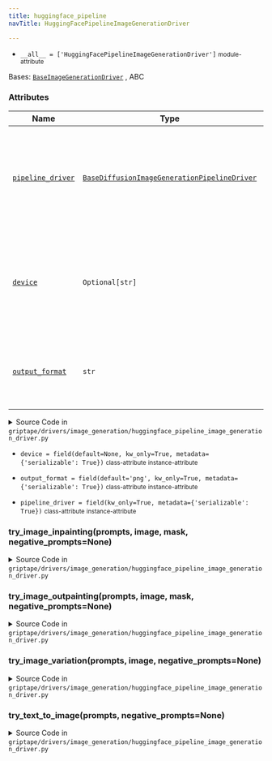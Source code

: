 ```yaml
---
title: huggingface_pipeline
navTitle: HuggingFacePipelineImageGenerationDriver

---
```


-   `__all__ = ['HuggingFacePipelineImageGenerationDriver']` <small>module-attribute</small>  <span id="griptape.drivers.image_generation.huggingface_pipeline.__all__"></span> 

<span id="griptape.drivers.image_generation.huggingface_pipeline.HuggingFacePipelineImageGenerationDriver"></span>

Bases:
 [`BaseImageGenerationDriver`](./#griptape.drivers.image_generation.BaseImageGenerationDriver "BaseImageGenerationDriver (griptape.drivers.image_generation.BaseImageGenerationDriver)")
, <span title="abc.ABC">ABC</span>

### Attributes

| Name                                                                                                                                                                                                                                                                                                                                                                                                                                                                      | Type                                                                                                                                                                                                                                                                                                                                                        | Description                                                                                          |
| ------------------------------------------------------------------------------------------------------------------------------------------------------------------------------------------------------------------------------------------------------------------------------------------------------------------------------------------------------------------------------------------------------------------------------------------------------------------------- | ----------------------------------------------------------------------------------------------------------------------------------------------------------------------------------------------------------------------------------------------------------------------------------------------------------------------------------------------------------- | ---------------------------------------------------------------------------------------------------- |
| <a href="huggingface_pipeline.mdx#griptape.drivers.image_generation.huggingface_pipeline.HuggingFacePipelineImageGenerationDriver.pipeline_driver" title="pipeline_driver = field(kw_only=True, metadata={'serializable': True})           class-attribute       instance-attribute    (griptape.drivers.image_generation.huggingface_pipeline.HuggingFacePipelineImageGenerationDriver.pipeline_driver)"><code class="language-python">pipeline_driver</code></a>        | <a href="../image_generation_pipeline#griptape.drivers.image_generation_pipeline.BaseDiffusionImageGenerationPipelineDriver" title="BaseDiffusionImageGenerationPipelineDriver (griptape.drivers.image_generation_pipeline.BaseDiffusionImageGenerationPipelineDriver)"><code class="language-python">BaseDiffusionImageGenerationPipelineDriver</code></a> | A pipeline image generation model driver typed for the specific pipeline required by the model.<br/> |
| <a href="huggingface_pipeline.mdx#griptape.drivers.image_generation.huggingface_pipeline.HuggingFacePipelineImageGenerationDriver.device" title="device = field(default=None, kw_only=True, metadata={'serializable': True})           class-attribute       instance-attribute    (griptape.drivers.image_generation.huggingface_pipeline.HuggingFacePipelineImageGenerationDriver.device)"><code class="language-python">device</code></a>                              | `Optional[str]`                                                                                                                                                                                                                                                                                                                                             | The hardware device used for inference. For example, "cpu", "cuda", or "mps".<br/>                   |
| <a href="huggingface_pipeline.mdx#griptape.drivers.image_generation.huggingface_pipeline.HuggingFacePipelineImageGenerationDriver.output_format" title="output_format = field(default='png', kw_only=True, metadata={'serializable': True})           class-attribute       instance-attribute    (griptape.drivers.image_generation.huggingface_pipeline.HuggingFacePipelineImageGenerationDriver.output_format)"><code class="language-python">output_format</code></a> | `str`                                                                                                                                                                                                                                                                                                                                                       | The format the generated image is returned in. Defaults to "png".<br/>                               |

<details><summary>Source Code in <code>griptape&#47;drivers&#47;image_generation&#47;huggingface_pipeline_image_generation_driver.py</code></summary>

```python
@define
class HuggingFacePipelineImageGenerationDriver(BaseImageGenerationDriver, ABC):
    """Image generation driver for models hosted by Hugging Face's Diffusion Pipeline.

    For more information, see the HuggingFace documentation for Diffusers:
            https://huggingface.co/docs/diffusers/en/index

    Attributes:
        pipeline_driver: A pipeline image generation model driver typed for the specific pipeline required by the model.
        device: The hardware device used for inference. For example, "cpu", "cuda", or "mps".
        output_format: The format the generated image is returned in. Defaults to "png".
    """

    pipeline_driver: BaseDiffusionImageGenerationPipelineDriver = field(kw_only=True, metadata={"serializable": True})
    device: Optional[str] = field(default=None, kw_only=True, metadata={"serializable": True})
    output_format: str = field(default="png", kw_only=True, metadata={"serializable": True})

    def try_text_to_image(self, prompts: list[str], negative_prompts: Optional[list[str]] = None) -> ImageArtifact:
        pipeline = self.pipeline_driver.prepare_pipeline(self.model, self.device)

        prompt = ", ".join(prompts)
        output_image = pipeline(
            prompt, **self.pipeline_driver.make_additional_params(negative_prompts, self.device)
        ).images[0]

        buffer = io.BytesIO()
        output_image.save(buffer, format=self.output_format.upper())

        return ImageArtifact(
            value=buffer.getvalue(),
            format=self.output_format.lower(),
            height=output_image.height,
            width=output_image.width,
            meta={"prompt": prompt},
        )

    def try_image_variation(
        self, prompts: list[str], image: ImageArtifact, negative_prompts: Optional[list[str]] = None
    ) -> ImageArtifact:
        pil_image = import_optional_dependency("PIL.Image")

        pipeline = self.pipeline_driver.prepare_pipeline(self.model, self.device)

        prompt = ", ".join(prompts)
        input_image = pil_image.open(io.BytesIO(image.value))
        # The size of the input image drives the size of the output image.
        # Resize the input image to the configured dimensions.
        output_width, output_height = self.pipeline_driver.output_image_dimensions
        if input_image.height != output_height or input_image.width != output_width:
            input_image = input_image.resize((output_width, output_height))

        output_image = pipeline(
            prompt,
            **self.pipeline_driver.make_image_param(input_image),
            **self.pipeline_driver.make_additional_params(negative_prompts, self.device),
        ).images[0]

        buffer = io.BytesIO()
        output_image.save(buffer, format=self.output_format.upper())

        return ImageArtifact(
            value=buffer.getvalue(),
            format=self.output_format.lower(),
            height=output_image.height,
            width=output_image.width,
            meta={"prompt": prompt},
        )

    def try_image_inpainting(
        self,
        prompts: list[str],
        image: ImageArtifact,
        mask: ImageArtifact,
        negative_prompts: Optional[list[str]] = None,
    ) -> ImageArtifact:
        raise NotImplementedError("Inpainting is not supported by this driver.")

    def try_image_outpainting(
        self,
        prompts: list[str],
        image: ImageArtifact,
        mask: ImageArtifact,
        negative_prompts: Optional[list[str]] = None,
    ) -> ImageArtifact:
        raise NotImplementedError("Outpainting is not supported by this driver.")
```

</details>

-   `device = field(default=None, kw_only=True, metadata={'serializable': True})` <small>class-attribute</small> <small>instance-attribute</small>  <span id="griptape.drivers.image_generation.huggingface_pipeline.HuggingFacePipelineImageGenerationDriver.device"></span> 

-   `output_format = field(default='png', kw_only=True, metadata={'serializable': True})` <small>class-attribute</small> <small>instance-attribute</small>  <span id="griptape.drivers.image_generation.huggingface_pipeline.HuggingFacePipelineImageGenerationDriver.output_format"></span> 

-   `pipeline_driver = field(kw_only=True, metadata={'serializable': True})` <small>class-attribute</small> <small>instance-attribute</small>  <span id="griptape.drivers.image_generation.huggingface_pipeline.HuggingFacePipelineImageGenerationDriver.pipeline_driver"></span> 

<span id="griptape.drivers.image_generation.huggingface_pipeline.HuggingFacePipelineImageGenerationDriver.try_image_inpainting"></span>

### try_image_inpainting(prompts, image, mask, negative_prompts=None)

<details><summary>Source Code in <code>griptape&#47;drivers&#47;image_generation&#47;huggingface_pipeline_image_generation_driver.py</code></summary>

```python
def try_image_inpainting(
    self,
    prompts: list[str],
    image: ImageArtifact,
    mask: ImageArtifact,
    negative_prompts: Optional[list[str]] = None,
) -> ImageArtifact:
    raise NotImplementedError("Inpainting is not supported by this driver.")
```

</details>

<span id="griptape.drivers.image_generation.huggingface_pipeline.HuggingFacePipelineImageGenerationDriver.try_image_outpainting"></span>

### try_image_outpainting(prompts, image, mask, negative_prompts=None)

<details><summary>Source Code in <code>griptape&#47;drivers&#47;image_generation&#47;huggingface_pipeline_image_generation_driver.py</code></summary>

```python
def try_image_outpainting(
    self,
    prompts: list[str],
    image: ImageArtifact,
    mask: ImageArtifact,
    negative_prompts: Optional[list[str]] = None,
) -> ImageArtifact:
    raise NotImplementedError("Outpainting is not supported by this driver.")
```

</details>

<span id="griptape.drivers.image_generation.huggingface_pipeline.HuggingFacePipelineImageGenerationDriver.try_image_variation"></span>

### try_image_variation(prompts, image, negative_prompts=None)

<details><summary>Source Code in <code>griptape&#47;drivers&#47;image_generation&#47;huggingface_pipeline_image_generation_driver.py</code></summary>

```python
def try_image_variation(
    self, prompts: list[str], image: ImageArtifact, negative_prompts: Optional[list[str]] = None
) -> ImageArtifact:
    pil_image = import_optional_dependency("PIL.Image")

    pipeline = self.pipeline_driver.prepare_pipeline(self.model, self.device)

    prompt = ", ".join(prompts)
    input_image = pil_image.open(io.BytesIO(image.value))
    # The size of the input image drives the size of the output image.
    # Resize the input image to the configured dimensions.
    output_width, output_height = self.pipeline_driver.output_image_dimensions
    if input_image.height != output_height or input_image.width != output_width:
        input_image = input_image.resize((output_width, output_height))

    output_image = pipeline(
        prompt,
        **self.pipeline_driver.make_image_param(input_image),
        **self.pipeline_driver.make_additional_params(negative_prompts, self.device),
    ).images[0]

    buffer = io.BytesIO()
    output_image.save(buffer, format=self.output_format.upper())

    return ImageArtifact(
        value=buffer.getvalue(),
        format=self.output_format.lower(),
        height=output_image.height,
        width=output_image.width,
        meta={"prompt": prompt},
    )
```

</details>

<span id="griptape.drivers.image_generation.huggingface_pipeline.HuggingFacePipelineImageGenerationDriver.try_text_to_image"></span>

### try_text_to_image(prompts, negative_prompts=None)

<details><summary>Source Code in <code>griptape&#47;drivers&#47;image_generation&#47;huggingface_pipeline_image_generation_driver.py</code></summary>

```python
def try_text_to_image(self, prompts: list[str], negative_prompts: Optional[list[str]] = None) -> ImageArtifact:
    pipeline = self.pipeline_driver.prepare_pipeline(self.model, self.device)

    prompt = ", ".join(prompts)
    output_image = pipeline(
        prompt, **self.pipeline_driver.make_additional_params(negative_prompts, self.device)
    ).images[0]

    buffer = io.BytesIO()
    output_image.save(buffer, format=self.output_format.upper())

    return ImageArtifact(
        value=buffer.getvalue(),
        format=self.output_format.lower(),
        height=output_image.height,
        width=output_image.width,
        meta={"prompt": prompt},
    )
```

</details>

